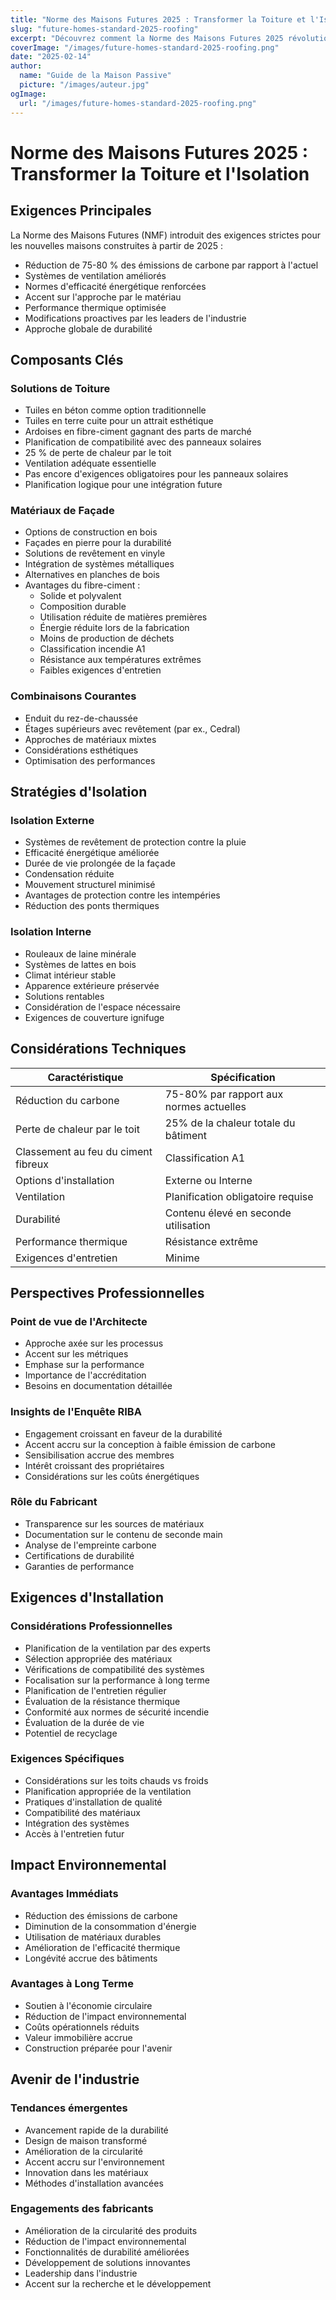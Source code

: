 ```yaml
---
title: "Norme des Maisons Futures 2025 : Transformer la Toiture et l'Isolation"
slug: "future-homes-standard-2025-roofing"
excerpt: "Découvrez comment la Norme des Maisons Futures 2025 révolutionne la construction résidentielle avec de nouvelles exigences pour des solutions de toiture et d'isolation durables."
coverImage: "/images/future-homes-standard-2025-roofing.png"
date: "2025-02-14"
author:
  name: "Guide de la Maison Passive"
  picture: "/images/auteur.jpg"
ogImage:
  url: "/images/future-homes-standard-2025-roofing.png"
---
```


# Norme des Maisons Futures 2025 : Transformer la Toiture et l'Isolation

## Exigences Principales

La Norme des Maisons Futures (NMF) introduit des exigences strictes pour les nouvelles maisons construites à partir de 2025 :

- Réduction de 75-80 % des émissions de carbone par rapport à l'actuel
- Systèmes de ventilation améliorés
- Normes d'efficacité énergétique renforcées
- Accent sur l'approche par le matériau
- Performance thermique optimisée
- Modifications proactives par les leaders de l'industrie
- Approche globale de durabilité

## Composants Clés

### Solutions de Toiture
- Tuiles en béton comme option traditionnelle
- Tuiles en terre cuite pour un attrait esthétique
- Ardoises en fibre-ciment gagnant des parts de marché
- Planification de compatibilité avec des panneaux solaires
- 25 % de perte de chaleur par le toit
- Ventilation adéquate essentielle
- Pas encore d'exigences obligatoires pour les panneaux solaires
- Planification logique pour une intégration future

### Matériaux de Façade
- Options de construction en bois
- Façades en pierre pour la durabilité
- Solutions de revêtement en vinyle
- Intégration de systèmes métalliques
- Alternatives en planches de bois
- Avantages du fibre-ciment :
  - Solide et polyvalent
  - Composition durable
  - Utilisation réduite de matières premières
  - Énergie réduite lors de la fabrication
  - Moins de production de déchets
  - Classification incendie A1
  - Résistance aux températures extrêmes
  - Faibles exigences d'entretien

### Combinaisons Courantes
- Enduit du rez-de-chaussée
- Étages supérieurs avec revêtement (par ex., Cedral)
- Approches de matériaux mixtes
- Considérations esthétiques
- Optimisation des performances

## Stratégies d'Isolation

### Isolation Externe
- Systèmes de revêtement de protection contre la pluie
- Efficacité énergétique améliorée
- Durée de vie prolongée de la façade
- Condensation réduite
- Mouvement structurel minimisé
- Avantages de protection contre les intempéries
- Réduction des ponts thermiques

### Isolation Interne
- Rouleaux de laine minérale
- Systèmes de lattes en bois
- Climat intérieur stable
- Apparence extérieure préservée
- Solutions rentables
- Considération de l'espace nécessaire
- Exigences de couverture ignifuge

## Considérations Techniques

| Caractéristique | Spécification |
|----------------|---------------|
| Réduction du carbone | 75-80% par rapport aux normes actuelles |
| Perte de chaleur par le toit | 25% de la chaleur totale du bâtiment |
| Classement au feu du ciment fibreux | Classification A1 |
| Options d'installation | Externe ou Interne |
| Ventilation | Planification obligatoire requise |
| Durabilité | Contenu élevé en seconde utilisation |
| Performance thermique | Résistance extrême |
| Exigences d'entretien | Minime |

## Perspectives Professionnelles

### Point de vue de l'Architecte
- Approche axée sur les processus
- Accent sur les métriques
- Emphase sur la performance
- Importance de l'accréditation
- Besoins en documentation détaillée

### Insights de l'Enquête RIBA
- Engagement croissant en faveur de la durabilité
- Accent accru sur la conception à faible émission de carbone
- Sensibilisation accrue des membres
- Intérêt croissant des propriétaires
- Considérations sur les coûts énergétiques

### Rôle du Fabricant
- Transparence sur les sources de matériaux
- Documentation sur le contenu de seconde main
- Analyse de l'empreinte carbone
- Certifications de durabilité
- Garanties de performance

## Exigences d'Installation

### Considérations Professionnelles
- Planification de la ventilation par des experts
- Sélection appropriée des matériaux
- Vérifications de compatibilité des systèmes
- Focalisation sur la performance à long terme
- Planification de l'entretien régulier
- Évaluation de la résistance thermique
- Conformité aux normes de sécurité incendie
- Évaluation de la durée de vie
- Potentiel de recyclage

### Exigences Spécifiques
- Considérations sur les toits chauds vs froids
- Planification appropriée de la ventilation
- Pratiques d'installation de qualité
- Compatibilité des matériaux
- Intégration des systèmes
- Accès à l'entretien futur

## Impact Environnemental

### Avantages Immédiats
- Réduction des émissions de carbone
- Diminution de la consommation d'énergie
- Utilisation de matériaux durables
- Amélioration de l'efficacité thermique
- Longévité accrue des bâtiments

### Avantages à Long Terme
- Soutien à l'économie circulaire
- Réduction de l'impact environnemental
- Coûts opérationnels réduits
- Valeur immobilière accrue
- Construction préparée pour l'avenir

## Avenir de l'industrie

### Tendances émergentes
- Avancement rapide de la durabilité
- Design de maison transformé
- Amélioration de la circularité
- Accent accru sur l'environnement
- Innovation dans les matériaux
- Méthodes d'installation avancées

### Engagements des fabricants
- Amélioration de la circularité des produits
- Réduction de l'impact environnemental
- Fonctionnalités de durabilité améliorées
- Développement de solutions innovantes
- Leadership dans l'industrie
- Accent sur la recherche et le développement